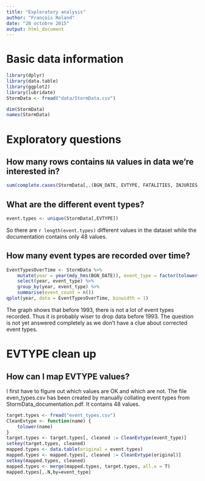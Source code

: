 ```yaml
---
title: "Exploratory analysis"
author: "François Roland"
date: "20 octobre 2015"
output: html_document
---
```


# Basic data information

```r
library(dplyr)
library(data.table)
library(ggplot2)
library(lubridate)
StormData <- fread("data/StormData.csv")
```

```r
dim(StormData)
names(StormData)
```

# Exploratory questions

## How many rows contains `NA` values in data we're interested in?

```r
sum(complete.cases(StormData[,.(BGN_DATE, EVTYPE, FATALITIES, INJURIES, PROPDMG, CROPDMG)]))
```

## What are the different event types?

```r
event.types <- unique(StormData[,EVTYPE])
```

So there are `r length(event.types)` different values in the dataset while the
documentation contains only 48 values.

## How many event types are recorded over time?

```r
EventTypesOverTime <- StormData %>%
    mutate(year = year(mdy_hms(BGN_DATE)), event_type = factor(tolower(EVTYPE))) %>%
    select(year, event_type) %>%
    group_by(year, event_type) %>%
    summarise(event_count = n())
qplot(year, data = EventTypesOverTime, binwidth = 1)
```

The graph shows that before 1993, there is not a lot of event types recorded.
Thus it is probably wiser to drop data before 1993. The question is not yet
answered completely as we don't have a clue about corrected event types.

# EVTYPE clean up

## How can I map EVTYPE values?

I first have to figure out which values are OK and which are not.
The file even_types.csv has been created by manually collating event types from
StormData_documentation.pdf. It contains 48 values.

```r
target.types <- fread("event_types.csv")
CleanEvtype <- function(name) {
    tolower(name)
}
target.types <- target.types[, cleaned := CleanEvtype(event_type)]
setkey(target.types, cleaned)
mapped.types <- data.table(original = event.types)
mapped.types <- mapped.types[, cleaned := CleanEvtype(original)]
setkey(mapped.types, cleaned)
mapped.types <- merge(mapped.types, target.types, all.x = T)
mapped.types[,.N,by=event_type]
```


